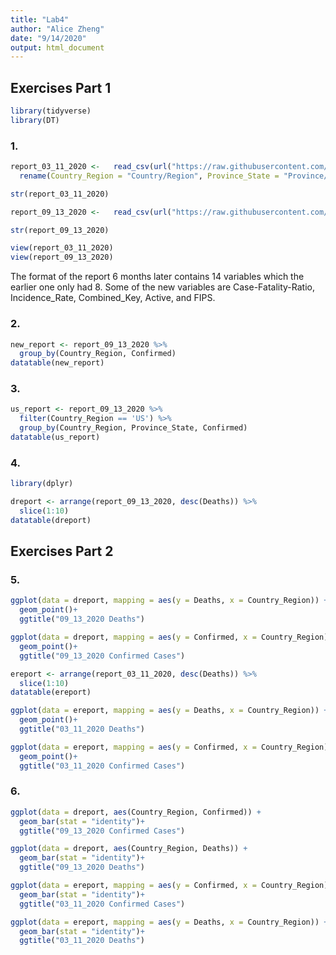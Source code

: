 ```yaml
---
title: "Lab4"
author: "Alice Zheng"
date: "9/14/2020"
output: html_document
---
```

## Exercises Part 1
```r
library(tidyverse)
library(DT)
```

### 1.
```r
report_03_11_2020 <-   read_csv(url("https://raw.githubusercontent.com/CSSEGISandData/COVID-19/master/csse_covid_19_data/csse_covid_19_daily_reports/03-11-2020.csv")) %>%
  rename(Country_Region = "Country/Region", Province_State = "Province/State")
```
```r
str(report_03_11_2020)
```
```r
report_09_13_2020 <-   read_csv(url("https://raw.githubusercontent.com/CSSEGISandData/COVID-19/master/csse_covid_19_data/csse_covid_19_daily_reports/09-13-2020.csv"))
```
```r
str(report_09_13_2020)
```
```r
view(report_03_11_2020)
view(report_09_13_2020)
```
The format of the report 6 months later contains 14 variables which the earlier one only had 8. Some of the new variables are Case-Fatality-Ratio, Incidence_Rate, Combined_Key, Active, and FIPS.

### 2.
```r
new_report <- report_09_13_2020 %>% 
  group_by(Country_Region, Confirmed) 
datatable(new_report)
```

### 3. 
```r
us_report <- report_09_13_2020 %>% 
  filter(Country_Region == 'US') %>% 
  group_by(Country_Region, Province_State, Confirmed)
datatable(us_report)
```

### 4.
```r
library(dplyr)
```

```r
dreport <- arrange(report_09_13_2020, desc(Deaths)) %>% 
  slice(1:10)
datatable(dreport)
```

## Exercises Part 2

### 5.
```r
ggplot(data = dreport, mapping = aes(y = Deaths, x = Country_Region)) +
  geom_point()+
  ggtitle("09_13_2020 Deaths")
```
```r
ggplot(data = dreport, mapping = aes(y = Confirmed, x = Country_Region)) +
  geom_point()+
  ggtitle("09_13_2020 Confirmed Cases")
```

```r
ereport <- arrange(report_03_11_2020, desc(Deaths)) %>% 
  slice(1:10)
datatable(ereport)
```
```r
ggplot(data = ereport, mapping = aes(y = Deaths, x = Country_Region)) +
  geom_point()+
  ggtitle("03_11_2020 Deaths")
```

```r
ggplot(data = ereport, mapping = aes(y = Confirmed, x = Country_Region)) +
  geom_point()+
  ggtitle("03_11_2020 Confirmed Cases")
```

### 6.
```r
ggplot(data = dreport, aes(Country_Region, Confirmed)) +
  geom_bar(stat = "identity")+
  ggtitle("09_13_2020 Confirmed Cases")
```
```r
ggplot(data = dreport, aes(Country_Region, Deaths)) +
  geom_bar(stat = "identity")+
  ggtitle("09_13_2020 Deaths")
```
```r
ggplot(data = ereport, mapping = aes(y = Confirmed, x = Country_Region)) +
  geom_bar(stat = "identity")+
  ggtitle("03_11_2020 Confirmed Cases")
```
```r
ggplot(data = ereport, mapping = aes(y = Deaths, x = Country_Region)) +
  geom_bar(stat = "identity")+
  ggtitle("03_11_2020 Deaths")
```
